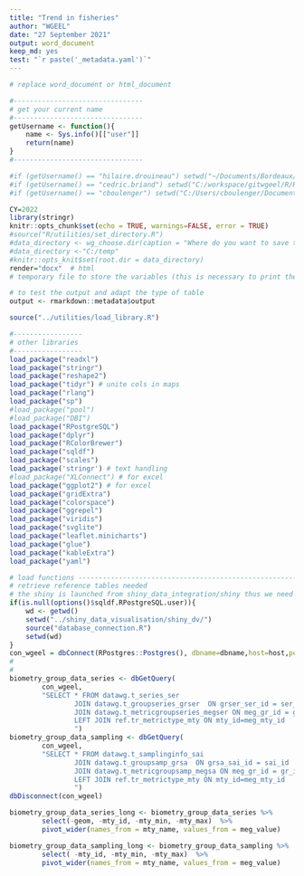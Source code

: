 ```yaml
---
title: "Trend in fisheries"
author: "WGEEL"
date: "27 September 2021"
output: word_document
keep_md: yes
test: "`r paste('_metadata.yaml')`"
---
```

\newline
```r
# replace word_document or html_document

#--------------------------------
# get your current name 
#--------------------------------
getUsername <- function(){
	name <- Sys.info()[["user"]]
	return(name)
}
#--------------------------------

#if (getUsername() == "hilaire.drouineau") setwd("~/Documents/Bordeaux/migrateurs/WGEEL/github/wg_WGEEL/R/Rmarkdown/")
#if (getUsername() == "cedric.briand") setwd("C:/workspace/gitwgeel/R/Rmarkdown") 
#if (getUsername() == "cboulenger") setwd("C:/Users/cboulenger/Documents/wg_WGEEL/R/Rmarkdown") 

CY=2022
library(stringr)
knitr::opts_chunk$set(echo = TRUE, warnings=FALSE, error = TRUE)
#source("R/utilities/set_directory.R")
#data_directory <- wg_choose.dir(caption = "Where do you want to save the tables and the graphs")
#data_directory <-"C:/temp"
#knitr::opts_knit$set(root.dir = data_directory)
render="docx"  # html 
# temporary file to store the variables (this is necessary to print the text)

# to test the output and adapt the type of table
output <- rmarkdown::metadata$output
```



```r

source("../utilities/load_library.R")

#-----------------
# other libraries
#-----------------
load_package("readxl")
load_package("stringr")
load_package("reshape2")
load_package("tidyr") # unite cols in maps
load_package("rlang")
load_package("sp")
#load_package("pool")
#load_package("DBI")
load_package("RPostgreSQL")
load_package("dplyr")
load_package("RColorBrewer")
load_package("sqldf")
load_package("scales")
load_package('stringr') # text handling
#load_package("XLConnect") # for excel
load_package("ggplot2") # for excel
load_package("gridExtra")
load_package("colorspace")
load_package("ggrepel")
load_package("viridis")
load_package("svglite")
load_package("leaflet.minicharts")
load_package("glue")
load_package("kableExtra")
load_package("yaml")

# load functions ------------------------------------------------------------------------------------
# retrieve reference tables needed
# the shiny is launched from shiny_data_integration/shiny thus we need the ../
if(is.null(options()$sqldf.RPostgreSQL.user)){
	wd <- getwd()
	setwd("../shiny_data_visualisation/shiny_dv/")
	source("database_connection.R")
	setwd(wd)
}
con_wgeel = dbConnect(RPostgres::Postgres(), dbname=dbname,host=host,port=port,user=user, password=password)
#
#
biometry_group_data_series <- dbGetQuery(
		con_wgeel,
		"SELECT * FROM datawg.t_series_ser
				JOIN datawg.t_groupseries_grser  ON grser_ser_id = ser_id
				JOIN datawg.t_metricgroupseries_megser ON meg_gr_id = gr_id 
				LEFT JOIN ref.tr_metrictype_mty ON mty_id=meg_mty_id 
				")
biometry_group_data_sampling <- dbGetQuery(
		con_wgeel,
		"SELECT * FROM datawg.t_samplinginfo_sai 
				JOIN datawg.t_groupsamp_grsa  ON grsa_sai_id = sai_id
				JOIN datawg.t_metricgroupsamp_megsa ON meg_gr_id = gr_id 
				LEFT JOIN ref.tr_metrictype_mty ON mty_id=meg_mty_id 
				")
dbDisconnect(con_wgeel)

biometry_group_data_series_long <- biometry_group_data_series %>% 
		select(-geom, -mty_id, -mty_min, -mty_max)  %>% 
		pivot_wider(names_from = mty_name, values_from = meg_value)

biometry_group_data_sampling_long <- biometry_group_data_sampling %>% 
		select( -mty_id, -mty_min, -mty_max)  %>% 
		pivot_wider(names_from = mty_name, values_from = meg_value)



```

